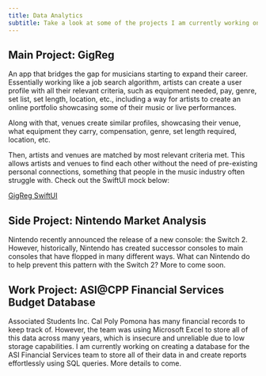 ```yaml
---
title: Data Analytics
subtitle: Take a look at some of the projects I am currently working on!
---
```


## Main Project: GigReg

An app that bridges the gap for musicians starting to expand their career. Essentially working like a job search algorithm, artists can create a user profile with all their relevant criteria, such as equipment needed, pay, genre, set list, set length, location, etc., including a way for artists to create an online portfolio showcasing some of their music or live performances.

Along with that, venues create similar profiles, showcasing their venue, what equipment they carry, compensation, genre, set length required, location, etc.

Then, artists and venues are matched by most relevant criteria met. This allows artists and venues to find each other without the need of pre-existing personal connections, something that people in the music industry often struggle with. Check out the SwiftUI mock below:

[GigReg SwiftUI](https://github.com/sravanivis/GigRegProject)

## Side Project: Nintendo Market Analysis

Nintendo recently announced the release of a new console: the Switch 2. However, historically, Nintendo has created successor consoles to main consoles that have flopped in many different ways. What can Nintendo do to help prevent this pattern with the Switch 2? More to come soon.

## Work Project: ASI\@CPP Financial Services Budget Database

Associated Students Inc. Cal Poly Pomona has many financial records to keep track of. However, the team was using Microsoft Excel to store all of this data across many years, which is insecure and unreliable due to low storage capabilities. I am currently working on creating a database for the ASI Financial Services team to store all of their data in and create reports effortlessly using SQL queries. More details to come.
